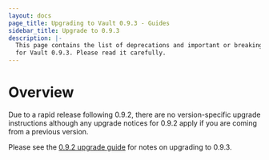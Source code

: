 ```yaml
---
layout: docs
page_title: Upgrading to Vault 0.9.3 - Guides
sidebar_title: Upgrade to 0.9.3
description: |-
  This page contains the list of deprecations and important or breaking changes
  for Vault 0.9.3. Please read it carefully.
---
```


# Overview

Due to a rapid release following 0.9.2, there are no version-specific upgrade
instructions although any upgrade notices for 0.9.2 apply if you are coming
from a previous version.

Please see the [0.9.2 upgrade guide](/docs/upgrading/upgrade-to-0.9.2) for notes on upgrading to 0.9.3.
